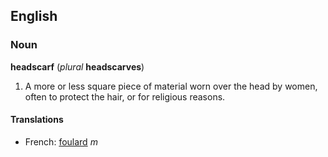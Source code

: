 ==English==
===Noun===
'''headscarf''' (''plural'' '''headscarves''')

#A more or less square piece of material worn over the head by women, often to protect the hair, or for religious reasons.

====Translations====

*French: [[foulard]] ''m''